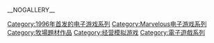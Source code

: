 {{cat main}}

{{DEFAULTSORT:Bokujou Monogatari}}
[[Category:1996年首发的电子游戏系列|Category:1996年首发的电子游戏系列]]
[[Category:Marvelous电子游戏系列|Category:Marvelous电子游戏系列]]
[[Category:牧場題材作品|Category:牧場題材作品]]
[[Category:经营模拟游戏|Category:经营模拟游戏]]
[[Category:電子遊戲系列|Category:電子遊戲系列]]

__NOGALLERY__